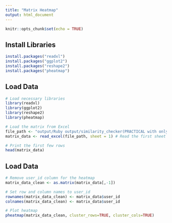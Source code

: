 ```yaml
---
title: "Matrix Heatmap"
output: html_document
---
```


```r
knitr::opts_chunk$set(echo = TRUE)
```

## Install Libraries
```r
install.packages("readxl")
install.packages("ggplot2")
install.packages("reshape2")
install.packages("pheatmap")
```

## Load Data
```r
# Load necessary libraries
library(readxl)
library(ggplot2)
library(reshape2)
library(pheatmap)

# Load the matrix from Excel
file_path <- "output/Ruby output/similarity_checker(PRACTICAL with only AI).xlsx"
matrix_data <- read_excel(file_path, sheet = 1) # Read the first sheet

# Print the first few rows
head(matrix_data)
```
## Load Data
```r
# Remove user_id column for the heatmap
matrix_data_clean <- as.matrix(matrix_data[,-1])

# Set row and column names to user_id
rownames(matrix_data_clean) <- matrix_data$user_id
colnames(matrix_data_clean) <- matrix_data$user_id

# Plot heatmap
pheatmap(matrix_data_clean, cluster_rows=TRUE, cluster_cols=TRUE)
```

